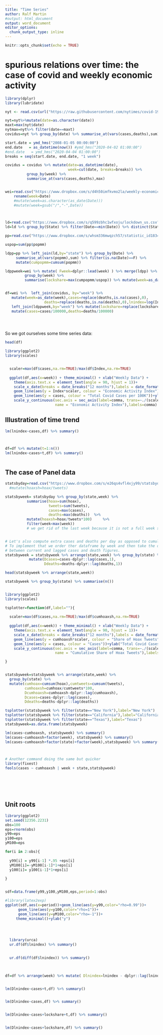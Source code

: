 ```yaml
---
title: "Time Series"
author: Ralf Martin
#output: html_document
output: word_document
editor_options: 
  chunk_output_type: inline
---
```


```r
knitr::opts_chunk$set(echo = TRUE)
```


# spurious relations over time: the case of covid and weekly economic activity

```r
library(dplyr)
library(lubridate)

nyt <- read.csv(url("https://raw.githubusercontent.com/nytimes/covid-19-data/master/us-states.csv"))

nyt=nyt%>%mutate(date=as.character(date))
maxt=max(nyt$date)
nytmax=nyt%>% filter(date==maxt)
covidus=nyt %>% group_by(date) %>% summarise_at(vars(cases,deaths),sum)

start.date = ymd_hms("2008-01-05 00:00:00")
end.date   = as_datetime(now()) #ymd_hms("2020-04-02 01:00:00")
#end.date   = ymd_hms("2020-04-04 01:00:00")
breaks = seq(start.date, end.date, "1 week")

covidus = covidus %>% mutate(date=as_datetime(date),
                             week=cut(date, breaks=breaks)) %>% 
          group_by(week) %>%  
          summarise_at(vars(cases,deaths),max)


wei=read.csv("https://www.dropbox.com/s/d4h50imfkvmo2la/weekly-economic-index_data.csv?dl=1") %>% 
    rename(week=Date)
    #mutate(week=as.character(as_date(Date)))  
    #mutate(week=gsub("/","-",Date))



ld=read.csv("https://www.dropbox.com/s/q599zbhc1wfxoju/lockdown_us.csv?dl=1")
ld=ld %>% group_by(State) %>% filter(Date==min(Date)) %>% distinct(State,Date) %>% rename(state=State)

pp=read.csv("https://www.dropbox.com/s/whsm336mwqzch57/statistic_id183497_population-in-the-states-of-the-us-2019.csv?dl=1")

uspop=sum(pp$popmm)

ldpp=pp %>% left_join(ld,by="state") %>% group_by(Date) %>% 
     summarise_at(vars(popmm),sum) %>% filter(is.na(Date)==F) %>% 
     mutate(cumpopmm=cumsum(popmm))

ldppweek=wei %>% mutate( Fweek=dplyr::lead(week) ) %>% merge(ldpp) %>% filter(Date>week & Date<Fweek) %>% 
         group_by(week) %>% 
         summarise(lockshare=max(cumpopmm/uspop)) %>% mutate(week=as_date(week))


df=wei %>%  left_join(covidus, by="week") %>%  
   mutate(week=as_date(week),cases=replace(deaths,is.na(cases),0),
                  deaths=replace(deaths,is.na(deaths),0),lnindex=log(Index)) %>% 
   left_join(ldppweek,by="week") %>% mutate(lockshare=replace(lockshare,is.na(lockshare),0),lockshare=cummax(lockshare)*100) %>% 
   mutate(cases=cases/100000,deaths=deaths/100000)
   




```


So we got ourselves some time series data:

```r


head(df)


```


```r
library(ggplot2)
library(scales)


  scaler=max(df$cases,na.rm=TRUE)/max(df$Index,na.rm=TRUE)
  
  ggplot(df,aes(x=week)) + theme_minimal() + xlab("Weekly Data") +
    theme(axis.text.x = element_text(angle = 90, hjust = 1))+
    scale_x_date(breaks = date_breaks("12 months"),labels = date_format("%Y")) +
    geom_line(aes(y = Index*scaler, colour = "Economic Activity Index"))+
    geom_line(aes(y = cases, colour = "Total Covid Cases per 100K"))+ylab("Covid Cases")+
    scale_y_continuous(sec.axis = sec_axis(label=comma, trans=~./(scaler),
                       name = "Economic Activity Index"),labels=comma)


```








## Illustration of time trend

```r

lm(lnindex~cases,df) %>% summary()



df=df %>% mutate(t=1:n())
lm(lnindex~cases+t,df) %>% summary()



```



## The case of Panel data


```r
statsbyday=read.csv("https://www.dropbox.com/s/e26qs4vfl4xjy99/statsbydlong.cvs?dl=1") %>%  mutate(date=as_date(date),week=round_date( date,  unit = "week"))
  #mutate(hoaxsh=hoax/tweets)

statsbyweek= statsbyday %>% group_by(state,week) %>%    
          summarise(hoax=sum(hoax), 
                    tweets=sum(tweets),
                    cases=max(cases),
                    deaths=max(deaths))  %>%
          mutate(hoaxsh=hoax/tweets*100)     %>% 
          filter(week<max(week)) 
          # we get rid of the last week because it is not a full week so not comparable with the others


# Let's also compute extra cases and deaths per day as opposed to cumulative ones.
# To implement that we order ther dataframe by week and then take the difference
# between current and lagged cases and death figures.
statsbyweek = statsbyweek %>% arrange(state,week) %>% group_by(state) %>% 
           mutate(Dcases=cases-dplyr::lag(cases,1),
                  Ddeaths=deaths-dplyr::lag(deaths,1))

```


```r
head(statsbyweek %>% arrange(state,week))

statsbyweek %>% group_by(state) %>% summarise(n())



```

```r

library(ggplot2)
library(scales)

tsplotter=function(df,label=""){
  
  scaler=max(df$cases,na.rm=TRUE)/max(df$cumhoaxsh,na.rm=TRUE)
  
  ggplot(df,aes(x=week)) + theme_minimal() + xlab("Weekly Data") +
    theme(axis.text.x = element_text(angle = 90, hjust = 1))+
    scale_x_date(breaks = date_breaks("12 months"),labels = date_format("%Y")) +
    geom_line(aes(y = cumhoaxsh*scaler, colour = "Share of Hoax Tweets"))+
    geom_line(aes(y = cases, colour = "Cases"))+ylab("Total Covid Cases")+
    scale_y_continuous(sec.axis = sec_axis(label=comma, trans=~./(scaler),
                       name = "Cumulative Share of Hoax Tweets"),labels=comma)+ggtitle(label)

}



```


```r
statsbyweek=statsbyweek %>% arrange(state,week) %>% 
  group_by(state) %>% 
  mutate(cumhoax=cumsum(hoax),cumtweets=cumsum(tweets),
         cumhoaxsh=cumhoax/cumtweets*100,
         Dcumhoaxsh=cumhoaxsh-dplyr::lag(cumhoaxsh),
         Dcases=cases-dplyr::lag(cases),
         Ddeaths=deaths-dplyr::lag(deaths))


```


```r
tsplotter(statsbyweek %>% filter(state=="New York"),label="New York")
tsplotter(statsbyweek %>% filter(state=="California"),label="California")
tsplotter(statsbyweek %>% filter(state=="Texas"),label="Texas")
statsbyweek=as.data.frame(statsbyweek)

```


```r



lm(cases~cumhoaxsh, statsbyweek) %>% summary()
lm(cases~cumhoaxsh+factor(week), statsbyweek) %>% summary()
lm(cases~cumhoaxsh+factor(state)+factor(week),statsbyweek) %>% summary()



# Another command doing the same but quicker
library(fixest)
feols(cases ~ cumhoaxsh | week + state,statsbyweek)







```




## Unit roots
```r
library(ggplot2)
set.seed(12356.2231)
obs=100
eps=rnorm(obs)
y99=eps
y100=eps
yM100=eps

for(i in 2:obs){
  
  y99[i] = y99[i-1] *.95 +eps[i]
  yM100[i]=-yM100[i-1]*1+eps[i]
  y100[i]= y100[i-1]*1+eps[i]
  
}


sdf=data.frame(y99,y100,yM100,eps,period=1:obs) 

#library(latex2exp)
ggplot(sdf,aes(x=period))+geom_line(aes(y=y99,color="rho=0.99"))+
      geom_line(aes(y=y100,color="rho=1"))+
      geom_line(aes(y=yM100,color="rho=-1"))+
     theme_minimal()+ylab("y")





```





```r
  library(urca)
  ur.df(df$lnindex) %>% summary()
  

```

  
  
```r




  ur.df(diff(df$lnindex)) %>% summary()
  
  
```
  

```r
df=df %>% arrange(week) %>% mutate( Dlnindex=lnindex - dplyr::lag(lnindex) ,Llnindex=dplyr::lag(lnindex) )


lm(Dlnindex~cases+t,df) %>% summary()


lm(Dlnindex~cases,df) %>% summary()


lm(Dlnindex~cases+lockshare+t,df) %>% summary()


lm(Dlnindex~cases+lockshare,df) %>% summary()

  
    
```

